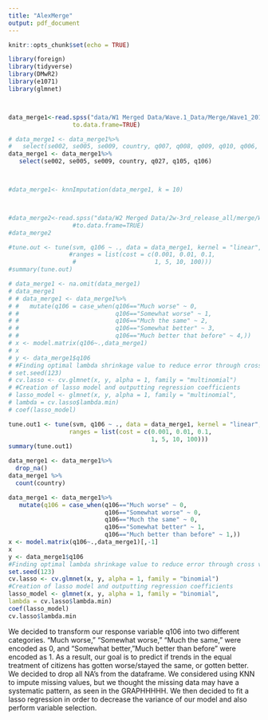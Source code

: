 ```yaml
---
title: "AlexMerge"
output: pdf_document
---
```


```r
knitr::opts_chunk$set(echo = TRUE)
```

```r
library(foreign)
library(tidyverse)
library(DMwR2)
library(e1071)
library(glmnet)



data_merge1<-read.spss("data/W1 Merged Data/Wave.1_Data/Merge/Wave1_20170906.sav", 
                  to.data.frame=TRUE)

# data_merge1 <- data_merge1%>%
#   select(se002, se005, se009, country, q007, q008, q009, q010, q006, q098, q128, q005, q027, q105, q106, q123, q127)
data_merge1 <- data_merge1%>%
   select(se002, se005, se009, country, q027, q105, q106)



#data_merge1<- knnImputation(data_merge1, k = 10)



#data_merge2<-read.spss("data/W2 Merged Data/2w-3rd_release_all/merge/Wave2_20170724.sav", 
                  #to.data.frame=TRUE)
#data_merge2

#tune.out <- tune(svm, q106 ~ ., data = data_merge1, kernel = "linear",
                 #ranges = list(cost = c(0.001, 0.01, 0.1,
                  #                      1, 5, 10, 100)))
#summary(tune.out)


```

```r
# data_merge1 <- na.omit(data_merge1)
# data_merge1
# # data_merge1 <- data_merge1%>% 
# #   mutate(q106 = case_when(q106=="Much worse" ~ 0,
# #                           q106=="Somewhat worse" ~ 1,
# #                           q106=="Much the same" ~ 2,
# #                           q106=="Somewhat better" ~ 3,
# #                           q106=="Much better that before" ~ 4,))
# x <- model.matrix(q106~.,data_merge1)
# x
# y <- data_merge1$q106
# #Finding optimal lambda shrinkage value to reduce error through cross validation
# set.seed(123)
# cv.lasso <- cv.glmnet(x, y, alpha = 1, family = "multinomial")
# #Creation of lasso model and outputting regression coefficients
# lasso_model <- glmnet(x, y, alpha = 1, family = "multinomial",
# lambda = cv.lasso$lambda.min)
# coef(lasso_model)

```
```r
tune.out1 <- tune(svm, q106 ~ ., data = data_merge1, kernel = "linear",
                 ranges = list(cost = c(0.001, 0.01, 0.1,
                                        1, 5, 10, 100)))
summary(tune.out1)

```

```r

data_merge1 <- data_merge1%>% 
  drop_na() 
data_merge1 %>%
  count(country)

data_merge1 <- data_merge1%>% 
   mutate(q106 = case_when(q106=="Much worse" ~ 0,
                           q106=="Somewhat worse" ~ 0,
                           q106=="Much the same" ~ 0,
                           q106=="Somewhat better" ~ 1,
                           q106=="Much better than before" ~ 1,))
x <- model.matrix(q106~.,data_merge1)[,-1]
x
y <- data_merge1$q106
#Finding optimal lambda shrinkage value to reduce error through cross validation
set.seed(123)
cv.lasso <- cv.glmnet(x, y, alpha = 1, family = "binomial")
#Creation of lasso model and outputting regression coefficients
lasso_model <- glmnet(x, y, alpha = 1, family = "binomial",
lambda = cv.lasso$lambda.min)
coef(lasso_model)
cv.lasso$lambda.min
```
We decided to transform our response variable q106 into two different categories. "Much worse," "Somewhat worse," "Much the same," were encoded as 0, and "Somewhat better, "Much better than before" were encoded as 1. As a result, our goal is to predict if trends in the equal treatment of citizens has gotten worse/stayed the same, or gotten better. We decided to drop all NA's from the dataframe. We considered using KNN to impute missing values, but we thought the missing data may have a systematic pattern, as seen in the GRAPHHHHH. We then decided to fit a lasso regression in order to decrease the variance of our model and also perform variable selection. 

